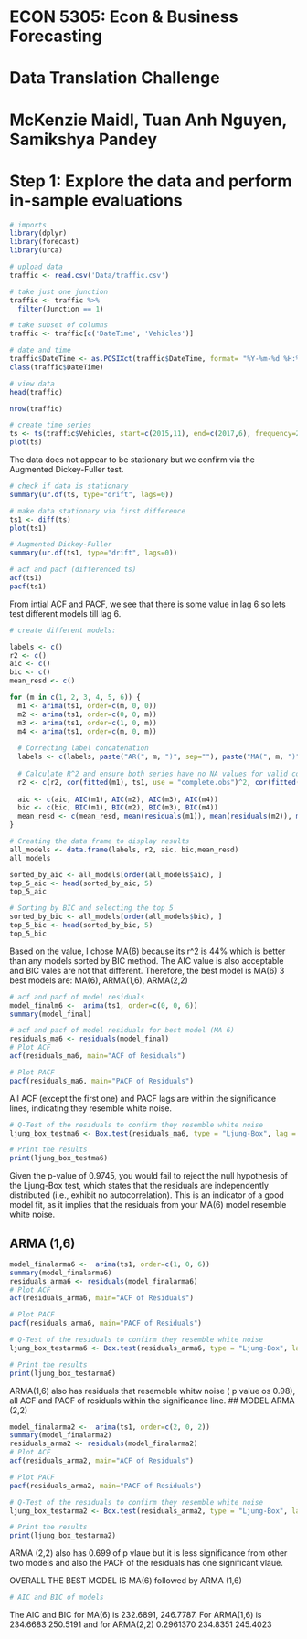 # ECON 5305: Econ & Business Forecasting

# Data Translation Challenge

# McKenzie Maidl, Tuan Anh Nguyen, Samikshya Pandey

# Step 1: Explore the data and perform in-sample evaluations

```r
# imports
library(dplyr)
library(forecast)
library(urca)
```

```r
# upload data
traffic <- read.csv('Data/traffic.csv')

# take just one junction
traffic <- traffic %>% 
  filter(Junction == 1)

# take subset of columns
traffic <- traffic[c('DateTime', 'Vehicles')]

# date and time
traffic$DateTime <- as.POSIXct(traffic$DateTime, format= "%Y-%m-%d %H:%M")
class(traffic$DateTime)

# view data
head(traffic)

nrow(traffic)
```

```r
# create time series
ts <- ts(traffic$Vehicles, start=c(2015,11), end=c(2017,6), frequency=24)
plot(ts)
```

The data does not appear to be stationary but we confirm via the Augmented Dickey-Fuller test.
```r
# check if data is stationary
summary(ur.df(ts, type="drift", lags=0))
```

```r
# make data stationary via first difference
ts1 <- diff(ts)
plot(ts1)

# Augmented Dickey-Fuller
summary(ur.df(ts1, type="drift", lags=0))
```

```r
# acf and pacf (differenced ts)
acf(ts1)
pacf(ts1)
```
From intial ACF and PACF, we see that there is some value in lag 6 so lets test different models till lag 6. 
```r
# create different models:

labels <- c()
r2 <- c()
aic <- c()
bic <- c()
mean_resd <- c()

for (m in c(1, 2, 3, 4, 5, 6)) {
  m1 <- arima(ts1, order=c(m, 0, 0))
  m2 <- arima(ts1, order=c(0, 0, m))
  m3 <- arima(ts1, order=c(1, 0, m))
  m4 <- arima(ts1, order=c(m, 0, m))
  
  # Correcting label concatenation
  labels <- c(labels, paste("AR(", m, ")", sep=""), paste("MA(", m, ")", sep=""), paste("ARMA(1,", m, ")", sep=""), paste("ARMA(", m, ",", m, ")", sep=""))
  
  # Calculate R^2 and ensure both series have no NA values for valid comparison
  r2 <- c(r2, cor(fitted(m1), ts1, use = "complete.obs")^2, cor(fitted(m2), ts1, use = "complete.obs")^2, cor(fitted(m3), ts1, use = "complete.obs")^2, cor(fitted(m4), ts1, use = "complete.obs")^2)
  
  aic <- c(aic, AIC(m1), AIC(m2), AIC(m3), AIC(m4))
  bic <- c(bic, BIC(m1), BIC(m2), BIC(m3), BIC(m4))
  mean_resd <- c(mean_resd, mean(residuals(m1)), mean(residuals(m2)), mean(residuals(m3)), mean(residuals(m4)))
}

# Creating the data frame to display results
all_models <- data.frame(labels, r2, aic, bic,mean_resd)
all_models

```
```r
sorted_by_aic <- all_models[order(all_models$aic), ]
top_5_aic <- head(sorted_by_aic, 5)
top_5_aic
```


```r

# Sorting by BIC and selecting the top 5
sorted_by_bic <- all_models[order(all_models$bic), ]
top_5_bic <- head(sorted_by_bic, 5)
top_5_bic
```
Based on the value, I chose MA(6) because its r^2 is 44% which is better than any models sorted by BIC method. The AIC value is also acceptable and BIC vales are not that different. 
Therefore, the best model is MA(6)
3 best models are: MA(6), ARMA(1,6), ARMA(2,2)


```r
# acf and pacf of model residuals
model_finalm6 <-  arima(ts1, order=c(0, 0, 6))
summary(model_final)


```
```r
# acf and pacf of model residuals for best model (MA 6)
residuals_ma6 <- residuals(model_final)
# Plot ACF
acf(residuals_ma6, main="ACF of Residuals")

# Plot PACF
pacf(residuals_ma6, main="PACF of Residuals")
```
All ACF (except the first one) and PACF lags are within the significance lines, indicating they resemble white noise.

```r
# Q-Test of the residuals to confirm they resemble white noise
ljung_box_testma6 <- Box.test(residuals_ma6, type = "Ljung-Box", lag = 10)

# Print the results
print(ljung_box_testma6)

```
Given the p-value of 0.9745, you would fail to reject the null hypothesis of the Ljung-Box test, which states that the residuals are independently distributed (i.e., exhibit no autocorrelation). This is an indicator of a good model fit, as it implies that the residuals from your MA(6) model resemble white noise. 

## ARMA (1,6)
```r

model_finalarma6 <-  arima(ts1, order=c(1, 0, 6))
summary(model_finalarma6)
residuals_arma6 <- residuals(model_finalarma6)
# Plot ACF
acf(residuals_arma6, main="ACF of Residuals")

# Plot PACF
pacf(residuals_arma6, main="PACF of Residuals")

# Q-Test of the residuals to confirm they resemble white noise
ljung_box_testarma6 <- Box.test(residuals_arma6, type = "Ljung-Box", lag = 10)

# Print the results
print(ljung_box_testarma6)

```
ARMA(1,6) also has residuals that resemeble whitw noise ( p value os 0.98), all ACF and PACF of residuals within the significance line. 
## MODEL ARMA (2,2)
```r

model_finalarma2 <-  arima(ts1, order=c(2, 0, 2))
summary(model_finalarma2)
residuals_arma2 <- residuals(model_finalarma2)
# Plot ACF
acf(residuals_arma2, main="ACF of Residuals")

# Plot PACF
pacf(residuals_arma2, main="PACF of Residuals")

# Q-Test of the residuals to confirm they resemble white noise
ljung_box_testarma2 <- Box.test(residuals_arma2, type = "Ljung-Box", lag = 10)

# Print the results
print(ljung_box_testarma2)

```
ARMA (2,2) also has 0.699 of p vlaue but it is less significance from other two models and also the PACF of the residuals has one significant vlaue. 

OVERALL THE BEST MODEL IS MA(6) followed by ARMA (1,6)
```r
# AIC and BIC of models

```
The AIC and BIC for MA(6) is 232.6891,	246.7787. 
For ARMA(1,6)	is 	234.6683	250.5191 and
for ARMA(2,2)	0.2961370	234.8351	245.4023
```r

```


